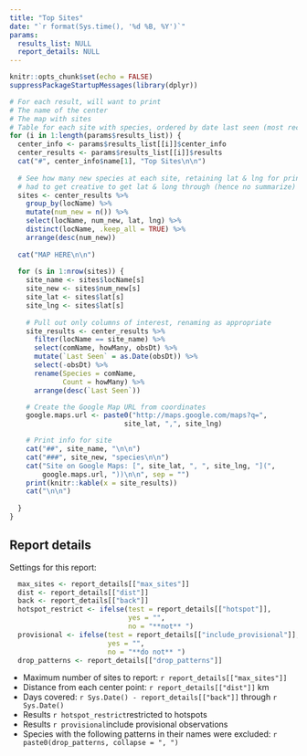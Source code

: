 ```yaml
---
title: "Top Sites"
date: "`r format(Sys.time(), '%d %B, %Y')`"
params:
  results_list: NULL
  report_details: NULL
---
```


```r
knitr::opts_chunk$set(echo = FALSE)
suppressPackageStartupMessages(library(dplyr))
```

```r
# For each result, will want to print
# The name of the center
# The map with sites
# Table for each site with species, ordered by date last seen (most recent first)
for (i in 1:length(params$results_list)) {
  center_info <- params$results_list[[i]]$center_info
  center_results <- params$results_list[[i]]$results
  cat("#", center_info$name[1], "Top Sites\n\n")
  
  # See how many new species at each site, retaining lat & lng for printing map
  # had to get creative to get lat & long through (hence no summarize)
  sites <- center_results %>%
    group_by(locName) %>%
    mutate(num_new = n()) %>%
    select(locName, num_new, lat, lng) %>%
    distinct(locName, .keep_all = TRUE) %>%
    arrange(desc(num_new))
  
  cat("MAP HERE\n\n")
  
  for (s in 1:nrow(sites)) {
    site_name <- sites$locName[s]
    site_new <- sites$num_new[s]
    site_lat <- sites$lat[s]
    site_lng <- sites$lat[s]
    
    # Pull out only columns of interest, renaming as appropriate
    site_results <- center_results %>%
      filter(locName == site_name) %>%
      select(comName, howMany, obsDt) %>%
      mutate(`Last Seen` = as.Date(obsDt)) %>%
      select(-obsDt) %>%
      rename(Species = comName,
             Count = howMany) %>%
      arrange(desc(`Last Seen`))

    # Create the Google Map URL from coordinates
    google.maps.url <- paste0("http://maps.google.com/maps?q=",
                            site_lat, ",", site_lng)

    # Print info for site      
    cat("##", site_name, "\n\n")
    cat("###", site_new, "species\n\n")
    cat("Site on Google Maps: [", site_lat, ", ", site_lng, "](",
        google.maps.url, "))\n\n", sep = "")
    print(knitr::kable(x = site_results))
    cat("\n\n")    
    
  }
}
```

## Report details

Settings for this report:

```r
  max_sites <- report_details[["max_sites"]]
  dist <- report_details[["dist"]]
  back <- report_details[["back"]]
  hotspot_restrict <- ifelse(test = report_details[["hotspot"]], 
                             yes = "", 
                             no = "**not** ")
  provisional <- ifelse(test = report_details[["include_provisional"]],
                        yes = "", 
                        no = "**do not** ")
  drop_patterns <- report_details[["drop_patterns"]]
```

+ Maximum number of sites to report: `r report_details[["max_sites"]]`  
+ Distance from each center point: `r report_details[["dist"]]` km
+ Days covered: `r Sys.Date() - report_details[["back"]]` through `r Sys.Date()`
+ Results `r hotspot_restrict`restricted to hotspots
+ Results `r provisional`include provisional observations
+ Species with the following patterns in their names were excluded: `r paste0(drop_patterns, collapse = ", ")`

